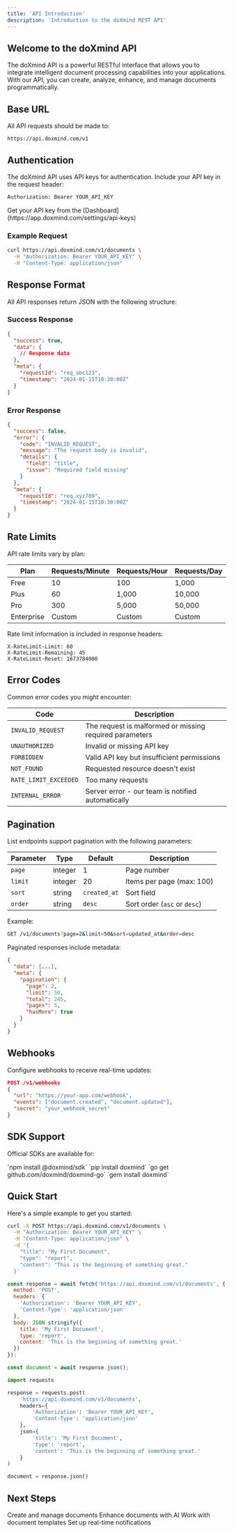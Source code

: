```yaml
---
title: 'API Introduction'
description: 'Introduction to the doXmind REST API'
---
```


## Welcome to the doXmind API

The doXmind API is a powerful RESTful interface that allows you to integrate intelligent document processing capabilities into your applications. With our API, you can create, analyze, enhance, and manage documents programmatically.

## Base URL

All API requests should be made to:

```
https://api.doxmind.com/v1
```

## Authentication

The doXmind API uses API keys for authentication. Include your API key in the request header:

```bash
Authorization: Bearer YOUR_API_KEY
```

<Note>
  Get your API key from the [Dashboard](https://app.doxmind.com/settings/api-keys)
</Note>

### Example Request

```bash
curl https://api.doxmind.com/v1/documents \
  -H "Authorization: Bearer YOUR_API_KEY" \
  -H "Content-Type: application/json"
```

## Response Format

All API responses return JSON with the following structure:

### Success Response

```json
{
  "success": true,
  "data": {
    // Response data
  },
  "meta": {
    "requestId": "req_abc123",
    "timestamp": "2024-01-15T10:30:00Z"
  }
}
```

### Error Response

```json
{
  "success": false,
  "error": {
    "code": "INVALID_REQUEST",
    "message": "The request body is invalid",
    "details": {
      "field": "title",
      "issue": "Required field missing"
    }
  },
  "meta": {
    "requestId": "req_xyz789",
    "timestamp": "2024-01-15T10:30:00Z"
  }
}
```

## Rate Limits

API rate limits vary by plan:

| Plan | Requests/Minute | Requests/Hour | Requests/Day |
|------|----------------|---------------|--------------|
| Free | 10 | 100 | 1,000 |
| Plus | 60 | 1,000 | 10,000 |
| Pro | 300 | 5,000 | 50,000 |
| Enterprise | Custom | Custom | Custom |

Rate limit information is included in response headers:

```
X-RateLimit-Limit: 60
X-RateLimit-Remaining: 45
X-RateLimit-Reset: 1673784000
```

## Error Codes

Common error codes you might encounter:

| Code | Description |
|------|-------------|
| `INVALID_REQUEST` | The request is malformed or missing required parameters |
| `UNAUTHORIZED` | Invalid or missing API key |
| `FORBIDDEN` | Valid API key but insufficient permissions |
| `NOT_FOUND` | Requested resource doesn't exist |
| `RATE_LIMIT_EXCEEDED` | Too many requests |
| `INTERNAL_ERROR` | Server error - our team is notified automatically |

## Pagination

List endpoints support pagination with the following parameters:

| Parameter | Type | Default | Description |
|-----------|------|---------|-------------|
| `page` | integer | 1 | Page number |
| `limit` | integer | 20 | Items per page (max: 100) |
| `sort` | string | `created_at` | Sort field |
| `order` | string | `desc` | Sort order (`asc` or `desc`) |

Example:
```bash
GET /v1/documents?page=2&limit=50&sort=updated_at&order=desc
```

Paginated responses include metadata:

```json
{
  "data": [...],
  "meta": {
    "pagination": {
      "page": 2,
      "limit": 50,
      "total": 245,
      "pages": 5,
      "hasMore": true
    }
  }
}
```

## Webhooks

Configure webhooks to receive real-time updates:

```json
POST /v1/webhooks
{
  "url": "https://your-app.com/webhook",
  "events": ["document.created", "document.updated"],
  "secret": "your_webhook_secret"
}
```

## SDK Support

Official SDKs are available for:

<CardGroup cols={2}>
  <Card title="JavaScript/TypeScript" icon="js" href="/sdks/javascript">
    `npm install @doxmind/sdk`
  </Card>
  <Card title="Python" icon="python" href="/sdks/python">
    `pip install doxmind`
  </Card>
  <Card title="Go" icon="golang" href="/sdks/go">
    `go get github.com/doxmind/doxmind-go`
  </Card>
  <Card title="Ruby" icon="gem" href="/sdks/ruby">
    `gem install doxmind`
  </Card>
</CardGroup>

## Quick Start

Here's a simple example to get you started:

<CodeGroup>

```bash cURL
curl -X POST https://api.doxmind.com/v1/documents \
  -H "Authorization: Bearer YOUR_API_KEY" \
  -H "Content-Type: application/json" \
  -d '{
    "title": "My First Document",
    "type": "report",
    "content": "This is the beginning of something great."
  }'
```

```javascript JavaScript
const response = await fetch('https://api.doxmind.com/v1/documents', {
  method: 'POST',
  headers: {
    'Authorization': 'Bearer YOUR_API_KEY',
    'Content-Type': 'application/json'
  },
  body: JSON.stringify({
    title: 'My First Document',
    type: 'report',
    content: 'This is the beginning of something great.'
  })
});

const document = await response.json();
```

```python Python
import requests

response = requests.post(
    'https://api.doxmind.com/v1/documents',
    headers={
        'Authorization': 'Bearer YOUR_API_KEY',
        'Content-Type': 'application/json'
    },
    json={
        'title': 'My First Document',
        'type': 'report',
        'content': 'This is the beginning of something great.'
    }
)

document = response.json()
```

</CodeGroup>

## Next Steps

<CardGroup cols={2}>
  <Card
    title="Documents API"
    icon="file"
    href="/api-reference/endpoints/documents"
  >
    Create and manage documents
  </Card>
  <Card
    title="AI Operations"
    icon="brain"
    href="/api-reference/endpoints/ai"
  >
    Enhance documents with AI
  </Card>
  <Card
    title="Templates"
    icon="copy"
    href="/api-reference/endpoints/templates"
  >
    Work with document templates
  </Card>
  <Card
    title="Webhooks"
    icon="webhook"
    href="/api-reference/endpoints/webhooks"
  >
    Set up real-time notifications
  </Card>
</CardGroup>
